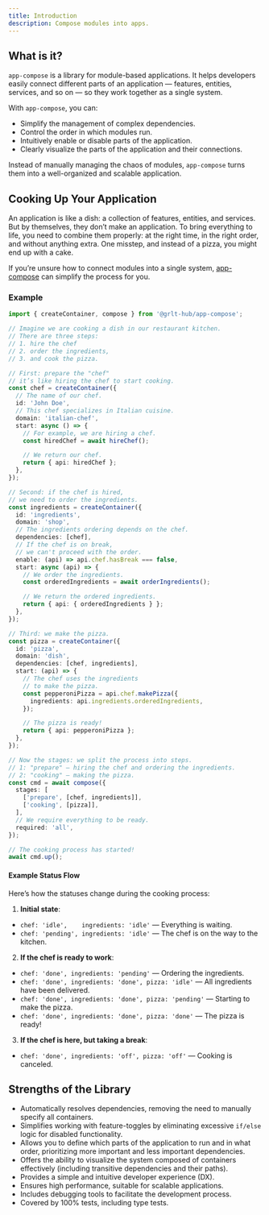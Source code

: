 ```yaml
---
title: Introduction
description: Compose modules into apps.
---
```


## What is it?

`app-compose` is a library for module-based applications.
It helps developers easily connect different parts of an application — features, entities, services, and so on — so they work together as a single system.

With `app-compose`, you can:

- Simplify the management of complex dependencies.
- Control the order in which modules run.
- Intuitively enable or disable parts of the application.
- Clearly visualize the parts of the application and their connections.

Instead of manually managing the chaos of modules, `app-compose` turns them into a well-organized and scalable application.

## Cooking Up Your Application

An application is like a dish: a collection of features, entities, and services. But by themselves, they don’t make an application.
To bring everything to life, you need to combine them properly: at the right time, in the right order, and without anything extra.
One misstep, and instead of a pizza, you might end up with a cake.

If you’re unsure how to connect modules into a single system, [app-compose](https://grlt-hub.github.io/app-compose/) can simplify the process for you.

### Example

```ts
import { createContainer, compose } from '@grlt-hub/app-compose';

// Imagine we are cooking a dish in our restaurant kitchen.
// There are three steps:
// 1. hire the chef
// 2. order the ingredients,
// 3. and cook the pizza.

// First: prepare the "chef"
// it’s like hiring the chef to start cooking.
const chef = createContainer({
  // The name of our chef.
  id: 'John Doe',
  // This chef specializes in Italian cuisine.
  domain: 'italian-chef',
  start: async () => {
    // For example, we are hiring a chef.
    const hiredChef = await hireChef();

    // We return our chef.
    return { api: hiredChef };
  },
});

// Second: if the chef is hired,
// we need to order the ingredients.
const ingredients = createContainer({
  id: 'ingredients',
  domain: 'shop',
  // The ingredients ordering depends on the chef.
  dependencies: [chef],
  // If the chef is on break,
  // we can't proceed with the order.
  enable: (api) => api.chef.hasBreak === false,
  start: async (api) => {
    // We order the ingredients.
    const orderedIngredients = await orderIngredients();

    // We return the ordered ingredients.
    return { api: { orderedIngredients } };
  },
});

// Third: we make the pizza.
const pizza = createContainer({
  id: 'pizza',
  domain: 'dish',
  dependencies: [chef, ingredients],
  start: (api) => {
    // The chef uses the ingredients
    // to make the pizza.
    const pepperoniPizza = api.chef.makePizza({
      ingredients: api.ingredients.orderedIngredients,
    });

    // The pizza is ready!
    return { api: pepperoniPizza };
  },
});

// Now the stages: we split the process into steps.
// 1: "prepare" — hiring the chef and ordering the ingredients.
// 2: "cooking" — making the pizza.
const cmd = await compose({
  stages: [
    ['prepare', [chef, ingredients]],
    ['cooking', [pizza]],
  ],
  // We require everything to be ready.
  required: 'all',
});

// The cooking process has started!
await cmd.up();
```

#### Example Status Flow

Here’s how the statuses change during the cooking process:

1. **Initial state**:

- `chef: 'idle',    ingredients: 'idle'` — Everything is waiting.
- `chef: 'pending', ingredients: 'idle'` — The chef is on the way to the kitchen.

2. **If the chef is ready to work**:

- `chef: 'done', ingredients: 'pending'` — Ordering the ingredients.
- `chef: 'done', ingredients: 'done', pizza: 'idle'` — All ingredients have been delivered.
- `chef: 'done', ingredients: 'done', pizza: 'pending'` — Starting to make the pizza.
- `chef: 'done', ingredients: 'done', pizza: 'done'` — The pizza is ready!

3. **If the chef is here, but taking a break**:

- `chef: 'done', ingredients: 'off', pizza: 'off'` — Cooking is canceled.

## Strengths of the Library

- Automatically resolves dependencies, removing the need to manually specify all containers.
- Simplifies working with feature-toggles by eliminating excessive `if/else` logic for disabled functionality.
- Allows you to define which parts of the application to run and in what order, prioritizing more important and less important dependencies.
- Offers the ability to visualize the system composed of containers effectively (including transitive dependencies and their paths).
- Provides a simple and intuitive developer experience (DX).
- Ensures high performance, suitable for scalable applications.
- Includes debugging tools to facilitate the development process.
- Covered by 100% tests, including type tests.
